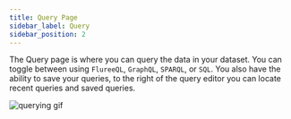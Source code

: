 ```yaml
---
title: Query Page
sidebar_label: Query
sidebar_position: 2
---
```


The Query page is where you can query the data in your dataset. You can toggle between using `FlureeQL`, `GraphQL`, `SPARQL`, or `SQL`. You also have the ability to save your queries, to the right of the query editor you can locate recent queries and saved queries.

![querying gif](/img/querying.gif)
